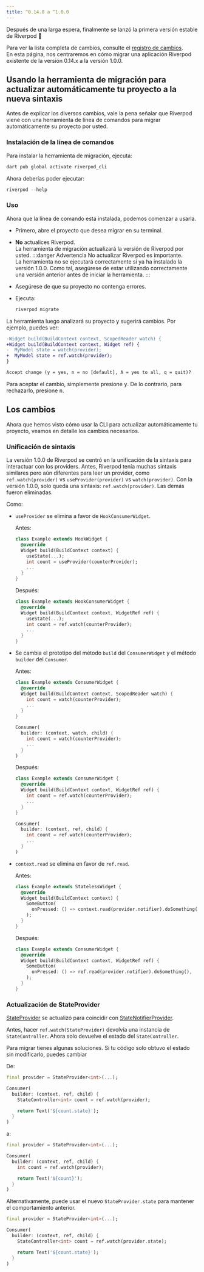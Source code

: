 ```yaml
---
title: ^0.14.0 a ^1.0.0
---
```


Después de una larga espera, finalmente se lanzó la primera versión estable de Riverpod 👏

Para ver la lista completa de cambios, consulte el [registro de cambios](https://pub.dev/packages/flutter_riverpod/changelog#100).  
En esta página, nos centraremos en cómo migrar una aplicación Riverpod existente de la versión 0.14.x a la versión 1.0.0.

## Usando la herramienta de migración para actualizar automáticamente tu proyecto a la nueva sintaxis

Antes de explicar los diversos cambios, vale la pena señalar que Riverpod viene con una herramienta de línea de comandos para migrar automáticamente su proyecto por usted.

### Instalación de la línea de comandos

Para instalar la herramienta de migración, ejecuta:

```sh
dart pub global activate riverpod_cli
```

Ahora deberías poder ejecutar:

```dart
riverpod --help
```

### Uso

Ahora que la línea de comando está instalada, podemos comenzar a usarla.

- Primero, abre el proyecto que desea migrar en su terminal.
- **No** actualices Riverpod.  
  La herramienta de migración actualizará la versión de Riverpod por usted.
  :::danger Advertencia
  No actualizar Riverpod es importante.  
  La herramienta no se ejecutará correctamente si ya ha instalado la versión 1.0.0.
  Como tal, asegúrese de estar utilizando correctamente una versión anterior antes de iniciar la herramienta.
  :::

- Asegúrese de que su proyecto no contenga errores.
- Ejecuta:
  ```sh
  riverpod migrate
  ```

La herramienta luego analizará su proyecto y sugerirá cambios. Por ejemplo, puedes ver:

```diff
-Widget build(BuildContext context, ScopedReader watch) {
+Widget build(BuildContext context, Widget ref) {
-  MyModel state = watch(provider);
+  MyModel state = ref.watch(provider);
}

Accept change (y = yes, n = no [default], A = yes to all, q = quit)?
```

Para aceptar el cambio, simplemente presione <kbd>y</kbd>. De lo contrario, para rechazarlo, presione <kbd>n</kbd>.

## Los cambios

Ahora que hemos visto cómo usar la CLI para actualizar automáticamente tu proyecto, veamos en detalle los cambios necesarios.

### Unificación de sintaxis

La versión 1.0.0 de Riverpod se centró en la unificación de la sintaxis para interactuar con los providers.
Antes, Riverpod tenía muchas sintaxis similares pero aún diferentes para leer un provider, como `ref.watch(provider)` vs `useProvider(provider)` vs `watch(provider)`.
Con la versión 1.0.0, solo queda una sintaxis: `ref.watch(provider)`. Las demás fueron eliminadas.

Como:

- `useProvider` se elimina a favor de `HookConsumerWidget`.

  Antes:

  ```dart
  class Example extends HookWidget {
    @override
    Widget build(BuildContext context) {
      useState(...);
      int count = useProvider(counterProvider);
      ...
    }
  }
  ```

  Después:

  ```dart
  class Example extends HookConsumerWidget {
    @override
    Widget build(BuildContext context, WidgetRef ref) {
      useState(...);
      int count = ref.watch(counterProvider);
      ...
    }
  }
  ```

- Se cambia el prototipo del método `build` del `ConsumerWidget` y el método `builder` del `Consumer`.

  Antes:

  ```dart
  class Example extends ConsumerWidget {
    @override
    Widget build(BuildContext context, ScopedReader watch) {
      int count = watch(counterProvider);
      ...
    }
  }

  Consumer(
    builder: (context, watch, child) {
      int count = watch(counterProvider);
      ...
    }
  )
  ```

  Después:

  ```dart
  class Example extends ConsumerWidget {
    @override
    Widget build(BuildContext context, WidgetRef ref) {
      int count = ref.watch(counterProvider);
      ...
    }
  }

  Consumer(
    builder: (context, ref, child) {
      int count = ref.watch(counterProvider);
      ...
    }
  )
  ```

- `context.read` se elimina en favor de `ref.read`.

  Antes:

  ```dart
  class Example extends StatelessWidget {
    @override
    Widget build(BuildContext context) {
      SomeButton(
        onPressed: () => context.read(provider.notifier).doSomething(),
      );
    }
  }
  ```

  Después:

  ```dart
  class Example extends ConsumerWidget {
    @override
    Widget build(BuildContext context, WidgetRef ref) {
      SomeButton(
        onPressed: () => ref.read(provider.notifier).doSomething(),
      );
    }
  }
  ```

### Actualización de StateProvider

[StateProvider] se actualizó para coincidir con [StateNotifierProvider].

Antes, hacer `ref.watch(StateProvider)` devolvía una instancia de `StateController`. Ahora solo devuelve el estado del `StateController`.

Para migrar tienes algunas soluciones.
Si tu código solo obtuvo el estado sin modificarlo, puedes cambiar 

De:

```dart
final provider = StateProvider<int>(...);

Consumer(
  builder: (context, ref, child) {
    StateController<int> count = ref.watch(provider);

    return Text('${count.state}');
  }
)
```

a:

```dart
final provider = StateProvider<int>(...);

Consumer(
  builder: (context, ref, child) {
    int count = ref.watch(provider);

    return Text('${count}');
  }
)
```
Alternativamente, puede usar el nuevo `StateProvider.state` para mantener el comportamiento anterior.

```dart
final provider = StateProvider<int>(...);

Consumer(
  builder: (context, ref, child) {
    StateController<int> count = ref.watch(provider.state);

    return Text('${count.state}');
  }
)
```

[statenotifierprovider]: https://pub.dev/documentation/hooks_riverpod/3.0.0-dev.15/legacy/StateNotifierProvider-class.html
[stateprovider]: https://pub.dev/documentation/hooks_riverpod/3.0.0-dev.15/legacy/StateProvider-class.html
[statenotifier]: https://pub.dev/documentation/state_notifier/latest/state_notifier/StateNotifier-class.html
